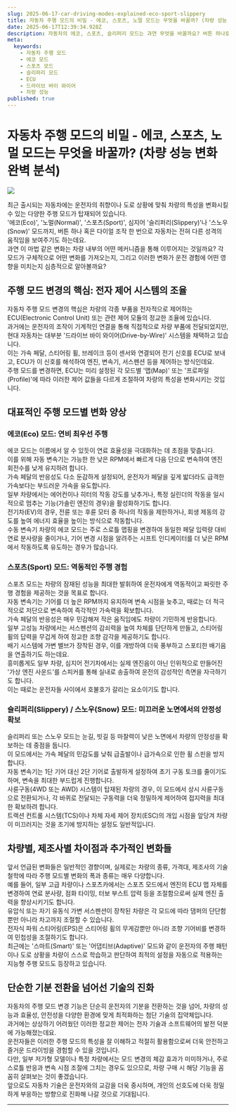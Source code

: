 ```yaml
---
slug: 2025-06-17-car-driving-modes-explained-eco-sport-slippery
title: 자동차 주행 모드의 비밀 - 에코, 스포츠, 노멀 모드는 무엇을 바꿀까? (차량 성능 변화 완벽 분석)
date: 2025-06-17T12:39:34.928Z
description: 자동차의 에코, 스포츠, 슬리퍼리 모드는 과연 무엇을 바꿀까요? 버튼 하나로 변하는 차량 성능의 비밀, 전자 제어 시스템과 각 모드별 변화를 심층 분석합니다. 연비 절감부터 역동적인 주행, 미끄러운 노면 안전까지, 주행 모드 활용법을 알고 더 스마트한 드라이빙을 경험해보세요.
meta:
  keywords:
    - 자동차 주행 모드
    - 에코 모드
    - 스포츠 모드
    - 슬리퍼리 모드
    - ECU
    - 드라이브 바이 와이어
    - 차량 성능
published: true
---
```


# 자동차 주행 모드의 비밀 - 에코, 스포츠, 노멀 모드는 무엇을 바꿀까? (차량 성능 변화 완벽 분석)

![](https://blogger.googleusercontent.com/img/a/AVvXsEiELRN-szu9yXThFg-BWoihusN2FKmbbjbFkuiueUVBAheWyPecsniZwJ-UqP0WSF41xWnG1LecCS_-atwP9qwwfp-c6_HAHUZBWHJy-PfBORLi3YTngvV0CzoJZgmtx1aquvMC7c1hhJ8mDGMAZaKRRMdUSneB59FHCHm9KlHOYZHcRf9v_E32tPqggis)

최근 출시되는 자동차에는 운전자의 취향이나 도로 상황에 맞춰 차량의 특성을 변화시킬 수 있는 다양한 주행 모드가 탑재되어 있습니다.<br /> '에코(Eco)', '노멀(Normal)', '스포츠(Sport)', 심지어 '슬리퍼리(Slippery)'나 '스노우(Snow)' 모드까지, 버튼 하나 혹은 다이얼 조작 한 번으로 자동차는 전혀 다른 성격의 움직임을 보여주기도 하는데요.<br /> 과연 이 마법 같은 변화는 차량 내부의 어떤 메커니즘을 통해 이루어지는 것일까요? 각 모드가 구체적으로 어떤 변화를 가져오는지, 그리고 이러한 변화가 운전 경험에 어떤 영향을 미치는지 심층적으로 알아볼까요?<br />

## 주행 모드 변경의 핵심: 전자 제어 시스템의 조율

자동차 주행 모드 변경의 핵심은 차량의 각종 부품을 전자적으로 제어하는 ECU(Electronic Control Unit) 또는 관련 제어 모듈의 정교한 조율에 있습니다.<br /> 과거에는 운전자의 조작이 기계적인 연결을 통해 직접적으로 차량 부품에 전달되었지만, 현대 자동차는 대부분 '드라이브 바이 와이어(Drive-by-Wire)' 시스템을 채택하고 있습니다.<br /> 이는 가속 페달, 스티어링 휠, 브레이크 등이 센서와 연결되어 전기 신호를 ECU로 보내고, ECU가 이 신호를 해석하여 엔진, 변속기, 서스펜션 등을 제어하는 방식인데요.<br /> 주행 모드를 변경하면, ECU는 미리 설정된 각 모드별 '맵(Map)' 또는 '프로파일(Profile)'에 따라 이러한 제어 값들을 다르게 조절하여 차량의 특성을 변화시키는 것입니다.<br />

## 대표적인 주행 모드별 변화 양상

### 에코(Eco) 모드: 연비 최우선 주행

에코 모드는 이름에서 알 수 있듯이 연료 효율성을 극대화하는 데 초점을 맞춥니다.<br /> 이를 위해 자동 변속기는 가능한 한 낮은 RPM에서 빠르게 다음 단으로 변속하여 엔진 회전수를 낮게 유지하려 합니다.<br /> 가속 페달의 반응성도 다소 둔감하게 설정되어, 운전자가 페달을 깊게 밟더라도 급격한 가속보다는 부드러운 가속을 유도합니다.<br /> 일부 차량에서는 에어컨이나 히터의 작동 강도를 낮추거나, 특정 실린더의 작동을 일시적으로 멈추는 기능(가솔린 엔진의 경우)을 활성화하기도 합니다.<br /> 전기차(EV)의 경우, 전륜 또는 후륜 모터 중 하나의 작동을 제한하거나, 회생 제동의 강도를 높여 에너지 효율을 높이는 방식으로 작동합니다.<br /> 수동 변속기 차량의 에코 모드는 주로 스로틀 맵핑을 변경하여 동일한 페달 입력량 대비 연료 분사량을 줄이거나, 기어 변경 시점을 알려주는 시프트 인디케이터를 더 낮은 RPM에서 작동하도록 유도하는 경우가 많습니다.<br />

### 스포츠(Sport) 모드: 역동적인 주행 경험

스포츠 모드는 차량의 잠재된 성능을 최대한 발휘하여 운전자에게 역동적이고 짜릿한 주행 경험을 제공하는 것을 목표로 합니다.<br /> 자동 변속기는 기어를 더 높은 RPM까지 유지하며 변속 시점을 늦추고, 때로는 더 적극적으로 저단으로 변속하여 즉각적인 가속력을 확보합니다.<br /> 가속 페달의 반응성은 매우 민감해져 작은 움직임에도 차량이 기민하게 반응합니다.<br /> 일부 고성능 차량에서는 서스펜션의 감쇠력을 높여 차체를 단단하게 만들고, 스티어링 휠의 답력을 무겁게 하여 정교한 조향 감각을 제공하기도 합니다.<br /> 배기 시스템에 가변 밸브가 장착된 경우, 이를 개방하여 더욱 풍부하고 스포티한 배기음을 연출하기도 하는데요.<br /> 흥미롭게도 일부 차량, 심지어 전기차에서는 실제 엔진음이 아닌 인위적으로 만들어진 '가상 엔진 사운드'를 스피커를 통해 실내로 송출하여 운전의 감성적인 측면을 자극하기도 합니다.<br /> 이는 때로는 운전자들 사이에서 호불호가 갈리는 요소이기도 합니다.<br />

### 슬리퍼리(Slippery) / 스노우(Snow) 모드: 미끄러운 노면에서의 안정성 확보

슬리퍼리 또는 스노우 모드는 눈길, 빗길 등 마찰력이 낮은 노면에서 차량의 안정성을 확보하는 데 중점을 둡니다.<br /> 이 모드에서는 가속 페달의 민감도를 낮춰 급출발이나 급가속으로 인한 휠 스핀을 방지합니다.<br /> 자동 변속기는 1단 기어 대신 2단 기어로 출발하게 설정하여 초기 구동 토크를 줄이기도 하며, 변속을 최대한 부드럽게 진행합니다.<br /> 사륜구동(4WD 또는 AWD) 시스템이 탑재된 차량의 경우, 이 모드에서 상시 사륜구동으로 전환되거나, 각 바퀴로 전달되는 구동력을 더욱 정밀하게 제어하여 접지력을 최대한 확보하려 합니다.<br /> 트랙션 컨트롤 시스템(TCS)이나 차체 자세 제어 장치(ESC)의 개입 시점을 앞당겨 차량이 미끄러지는 것을 조기에 방지하는 설정도 일반적입니다.<br />

## 차량별, 제조사별 차이점과 추가적인 변화들

앞서 언급된 변화들은 일반적인 경향이며, 실제로는 차량의 종류, 가격대, 제조사의 기술 철학에 따라 주행 모드별 변화의 폭과 종류는 매우 다양합니다.<br /> 예를 들어, 일부 고급 차량이나 스포츠카에서는 스포츠 모드에서 엔진의 ECU 맵 자체를 변경하여 연료 분사량, 점화 타이밍, 터보 부스트 압력 등을 조절함으로써 실제 엔진 출력을 향상시키기도 합니다.<br /> 유압식 또는 자기 유동식 가변 서스펜션이 장착된 차량은 각 모드에 따라 댐퍼의 단단함뿐만 아니라 차고까지 조절할 수 있습니다.<br /> 전자식 파워 스티어링(EPS)은 스티어링 휠의 무게감뿐만 아니라 조향 기어비를 변경하여 민첩성을 조절하기도 합니다.<br /> 최근에는 '스마트(Smart)' 또는 '어댑티브(Adaptive)' 모드와 같이 운전자의 주행 패턴이나 도로 상황을 차량이 스스로 학습하고 판단하여 최적의 설정을 자동으로 적용하는 지능형 주행 모드도 등장하고 있습니다.<br />

## 단순한 기분 전환을 넘어선 기술의 진화

자동차의 주행 모드 변경 기능은 단순히 운전자의 기분을 전환하는 것을 넘어, 차량의 성능과 효율성, 안전성을 다양한 환경에 맞게 최적화하는 첨단 기술의 집약체입니다.<br /> 과거에는 상상하기 어려웠던 이러한 정교한 제어는 전자 기술과 소프트웨어의 발전 덕분에 가능해졌는데요.<br /> 운전자들은 이러한 주행 모드의 특성을 잘 이해하고 적절히 활용함으로써 더욱 안전하고 즐거운 드라이빙을 경험할 수 있을 것입니다.<br /> 다만, 일부 저가형 모델이나 특정 차량에서는 모드 변경의 체감 효과가 미미하거나, 주로 스로틀 반응과 변속 시점 조절에 그치는 경우도 있으므로, 차량 구매 시 해당 기능을 꼼꼼히 살펴보는 것이 좋겠습니다.<br /> 앞으로도 자동차 기술은 운전자와의 교감을 더욱 중시하며, 개인의 선호도에 더욱 정밀하게 부응하는 방향으로 진화해 나갈 것으로 기대됩니다.<br />

---
